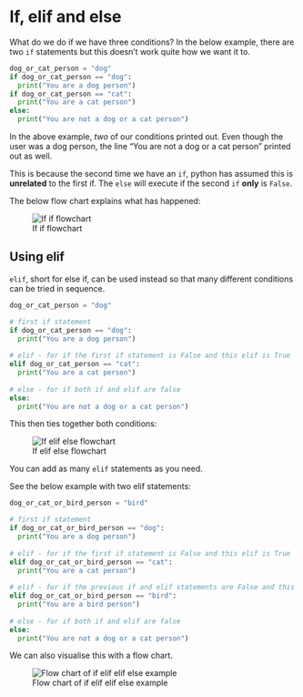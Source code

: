 # If, elif and else

What do we do if we have three conditions? In the below example, there are two ```if``` statements but this doesn't work quite how we want it to. 

```python
dog_or_cat_person = "dog"
if dog_or_cat_person == "dog": 
  print("You are a dog person")
if dog_or_cat_person == "cat": 
  print("You are a cat person")
else: 
  print("You are not a dog or a cat person")
```

In the above example, *two* of our conditions printed out. Even though the user was a dog person, the line "You are not a dog or a cat person" printed out as well. 

This is because the second time we have an ```if```, python has assumed this is **unrelated** to the first if. 
The ```else``` will execute if the second ```if``` **only** is ```False```. 

The below flow chart explains what has happened: 

![If if flowchart](/images/mermaid_if_if.svg)

## Using elif

```elif```, short for else if, can be used instead so that many different conditions can be tried in sequence. 

```python
dog_or_cat_person = "dog"

# first if statement
if dog_or_cat_person == "dog": 
  print("You are a dog person")
  
# elif - for if the first if statement is False and this elif is True
elif dog_or_cat_person == "cat": 
  print("You are a cat person")
  
# else - for if both if and elif are false
else: 
  print("You are not a dog or a cat person")
```

This then ties together both conditions: 

![If elif else flowchart](/images/mermaid_if_elif_else.svg)

You can add as many ```elif``` statements as you need. 

See the below example with two elif statements: 

```python
dog_or_cat_or_bird_person = "bird"

# first if statement
if dog_or_cat_or_bird_person == "dog": 
  print("You are a dog person")
  
# elif - for if the first if statement is False and this elif is True
elif dog_or_cat_or_bird_person == "cat": 
  print("You are a cat person")
  
# elif - for if the previous if and elif statements are False and this elif is True
elif dog_or_cat_or_bird_person == "bird": 
  print("You are a bird person")
  
# else - for if both if and elif are false
else: 
  print("You are not a dog or a cat person")
```

We can also visualise this with a flow chart. 

![Flow chart of if elif elif else example](/images/Mermaid_ifelseelif.svg)


